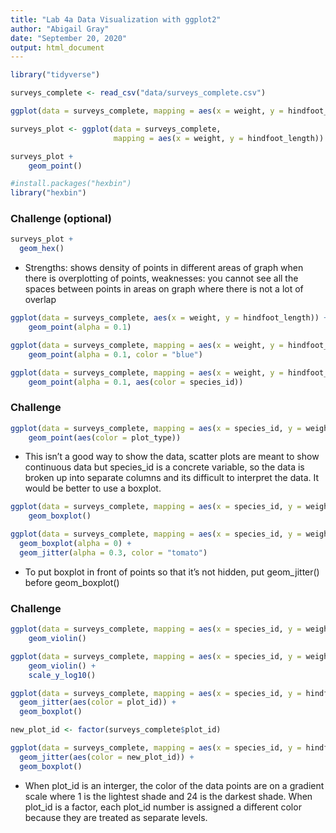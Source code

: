 ```yaml
---
title: "Lab 4a Data Visualization with ggplot2"
author: "Abigail Gray"
date: "September 20, 2020"
output: html_document
---
```


```r
library("tidyverse")
```


```r
surveys_complete <- read_csv("data/surveys_complete.csv")
```

```r
ggplot(data = surveys_complete, mapping = aes(x = weight, y = hindfoot_length)) + geom_point()
```
```r
surveys_plot <- ggplot(data = surveys_complete, 
                       mapping = aes(x = weight, y = hindfoot_length))

surveys_plot + 
    geom_point()
```


```r
#install.packages("hexbin")
library("hexbin")
```
### Challenge (optional)
```r
surveys_plot +
  geom_hex()
```
* Strengths: shows density of points in different areas of graph when there is overplotting of points, weaknesses: you cannot see all the spaces between points in areas on graph where there is not a lot of overlap

```r
ggplot(data = surveys_complete, aes(x = weight, y = hindfoot_length)) +
    geom_point(alpha = 0.1)
```
```r
ggplot(data = surveys_complete, mapping = aes(x = weight, y = hindfoot_length)) +
    geom_point(alpha = 0.1, color = "blue")
```
```r
ggplot(data = surveys_complete, mapping = aes(x = weight, y = hindfoot_length)) +
    geom_point(alpha = 0.1, aes(color = species_id))
```

### Challenge

```r
ggplot(data = surveys_complete, mapping = aes(x = species_id, y = weight)) +
    geom_point(aes(color = plot_type))
```
* This isn't a good way to show the data, scatter plots are meant to show continuous data but species_id is a concrete variable, so the data is broken up into separate columns and its difficult to interpret the data. It would be better to use a boxplot.

```r
ggplot(data = surveys_complete, mapping = aes(x = species_id, y = weight)) +
    geom_boxplot()
```

```r
ggplot(data = surveys_complete, mapping = aes(x = species_id, y = weight)) +
  geom_boxplot(alpha = 0) +
  geom_jitter(alpha = 0.3, color = "tomato")
```
* To put boxplot in front of points so that it's not hidden, put geom_jitter() before geom_boxplot()

### Challenge

```r
ggplot(data = surveys_complete, mapping = aes(x = species_id, y = weight)) +
    geom_violin()
```
```r
ggplot(data = surveys_complete, mapping = aes(x = species_id, y = weight)) +
    geom_violin() +
    scale_y_log10()
```

```r
ggplot(data = surveys_complete, mapping = aes(x = species_id, y = hindfoot_length)) +
  geom_jitter(aes(color = plot_id)) +
  geom_boxplot()
```
```r
new_plot_id <- factor(surveys_complete$plot_id)

ggplot(data = surveys_complete, mapping = aes(x = species_id, y = hindfoot_length)) +
  geom_jitter(aes(color = new_plot_id)) +
  geom_boxplot()
```


* When plot_id is an interger, the color of the data points are on a gradient scale where 1 is the lightest shade and 24 is the darkest shade. When plot_id is a factor, each plot_id number is assigned a different color because they are treated as separate levels.




